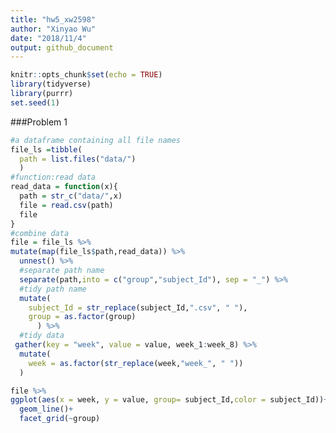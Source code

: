 ```yaml
---
title: "hw5_xw2598"
author: "Xinyao Wu"
date: "2018/11/4"
output: github_document
---
```


```r
knitr::opts_chunk$set(echo = TRUE)
library(tidyverse)
library(purrr)
set.seed(1)
```

###Problem 1
```r
#a dataframe containing all file names
file_ls =tibble(
  path = list.files("data/")
  )
#function:read data
read_data = function(x){
  path = str_c("data/",x)
  file = read.csv(path)
  file
}
#combine data
file = file_ls %>% 
mutate(map(file_ls$path,read_data)) %>% 
  unnest() %>% 
  #separate path name 
  separate(path,into = c("group","subject_Id"), sep = "_") %>% 
  #tidy path name
  mutate(
    subject_Id = str_replace(subject_Id,".csv", " "),
    group = as.factor(group)
      ) %>% 
  #tidy data
 gather(key = "week", value = value, week_1:week_8) %>% 
  mutate(
    week = as.factor(str_replace(week,"week_", " "))
  ) 
```

```r
file %>% 
ggplot(aes(x = week, y = value, group= subject_Id,color = subject_Id))+
  geom_line()+
  facet_grid(~group)

```




























